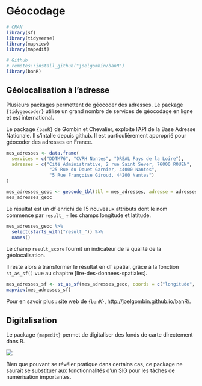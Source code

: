 # Géocodage {#geocodage}

```r
# CRAN
library(sf)
library(tidyverse)
library(mapview)
library(mapedit)

# Github
# remotes::install_github("joelgombin/banR")
library(banR)
```


## Géolocalisation à l'adresse

Plusieurs packages permettent de géocoder des adresses. 
Le package `{tidygeocoder}` utilise un grand nombre de services de géocodage en ligne et est international. 

Le package `{banR}` de Gombin et Chevalier, exploite l'API de la Base Adresse Nationale. 
Il s'intalle depuis github. 
Il est particulièrement approprié pour géocoder des adresses en France.

```r
mes_adresses <- data.frame(
  services = c("DDTM76", "CVRH Nantes", "DREAL Pays de la Loire"),
  adresses = c("Cité Administrative, 2 rue Saint Sever, 76000 ROUEN",
                "25 Rue du Douet Garnier, 44000 Nantes",
                "5 Rue Françoise Giroud, 44200 Nantes")
)

mes_adresses_geoc <- geocode_tbl(tbl = mes_adresses, adresse = adresses)
mes_adresses_geoc
```

Le résultat est un df enrichi de 15 nouveaux attributs dont le nom commence par `result_` + les champs longitude et latitude. 

```r
mes_adresses_geoc %>% 
  select(starts_with("result_")) %>% 
  names()
```

Le champ `result_score` fournit un indicateur de la qualité de la géolocalisation.

Il reste alors à transformer le résultat en df spatial, grâce à la fonction `st_as_sf()` vue au chapitre [lire-des-donnees-spatiales].

```r
mes_adresses_sf <- st_as_sf(mes_adresses_geoc, coords = c("longitude", "latitude"), crs = 4326)
mapview(mes_adresses_sf)
```

Pour en savoir plus : site web de `{banR}`,  http://joelgombin.github.io/banR/.

## Digitalisation

Le package `{mapedit}` permet de digitaliser des fonds de carte directement dans R. 

![](https://r-spatial.org/images/mapedit-leafpm-1.gif)

Bien que pouvant se révéler pratique dans certains cas, ce package ne saurait se substituer aux fonctionnalités d'un SIG pour les tâches de numérisation importantes.